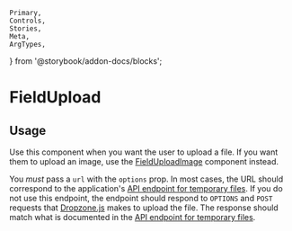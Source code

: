 	Primary,
	Controls,
	Stories,
	Meta,
	ArgTypes,
} from '@storybook/addon-docs/blocks';


<Meta of={FieldUploadStories} />

# FieldUpload

## Usage

Use this component when you want the user to upload a file. If you want them to upload an image, use the [FieldUploadImage](#/component/Form/fields/FieldUploadImage) component instead.

You _must_ pass a `url` with the `options` prop. In most cases, the URL should correspond to the application's [API endpoint for temporary files](https://docs.pkp.sfu.ca/dev/api). If you do not use this endpoint, the endpoint should respond to `OPTIONS` and `POST` requests that [Dropzone.js](https://www.dropzonejs.com) makes to upload the file. The response should match what is documented in the [API endpoint for temporary files](https://docs.pkp.sfu.ca/dev/api).

<Primary />
<Controls />
<Stories />
